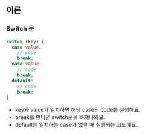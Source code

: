 
## 이론

<Reduce />

### Switch 문

```js
switch (key) {
  case value:
    // code
    break;
  case value:
    // code
    break;
  default:
    // code
    break;
}
```

- key와 value가 일치하면 해당 case의 code를 실행해요.
- break를 만나면 switch문을 빠져나와요.
- default는 일치하는 case가 없을 때 실행되는 코드예요.
